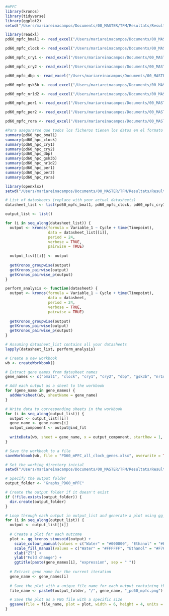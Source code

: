 ```r
#mPFC
library(kronos)
library(tidyverse)
library(ggplot2)
setwd("/Users/mariareinacampos/Documents/00_MASTER/TFM/Resultats/Results_PD60_mPFC")

```

```r
library(readxl)
pd60_mpfc_bmal1 <- read_excel("/Users/mariareinacampos/Documents/00_MASTER/TFM/Resultats/Results_PD60_mPFC/pd60_mpfc_bmal1.xlsx")

pd60_mpfc_clock <- read_excel("/Users/mariareinacampos/Documents/00_MASTER/TFM/Resultats/Results_PD60_mPFC/pd60_mpfc_clock.xlsx")

pd60_mpfc_cry1 <- read_excel("/Users/mariareinacampos/Documents/00_MASTER/TFM/Resultats/Results_PD60_mPFC/pd60_mpfc_cry1.xlsx")

pd60_mpfc_cry2 <- read_excel("/Users/mariareinacampos/Documents/00_MASTER/TFM/Resultats/Results_PD60_mPFC/pd60_mpfc_cry2.xlsx")

pd60_mpfc_dbp <- read_excel("/Users/mariareinacampos/Documents/00_MASTER/TFM/Resultats/Results_PD60_mPFC/pd60_mpfc_dbp.xlsx")

pd60_mpfc_gsk3b <- read_excel("/Users/mariareinacampos/Documents/00_MASTER/TFM/Resultats/Results_PD60_mPFC/pd60_mpfc_gsk3b.xlsx")

pd60_mpfc_nr1d2 <- read_excel("/Users/mariareinacampos/Documents/00_MASTER/TFM/Resultats/Results_PD60_mPFC/pd60_mpfc_nr1d2.xlsx")

pd60_mpfc_per1 <- read_excel("/Users/mariareinacampos/Documents/00_MASTER/TFM/Resultats/Results_PD60_mPFC/pd60_mpfc_per1.xlsx")

pd60_mpfc_per2 <- read_excel("/Users/mariareinacampos/Documents/00_MASTER/TFM/Resultats/Results_PD60_mPFC/pd60_mpfc_per2.xlsx")

pd60_mpfc_rora <- read_excel("/Users/mariareinacampos/Documents/00_MASTER/TFM/Resultats/Results_PD60_mPFC/pd60_mpfc_rora.xlsx")
```

```r
#Para asegurarse que todos los ficheros tienen los datos en el formato adecuado
summary(pd60_hpc_bmal1)
summary(pd60_hpc_clock)
summary(pd60_hpc_cry1)
summary(pd60_hpc_cry2)
summary(pd60_hpc_dbp)
summary(pd60_hpc_gsk3b)
summary(pd60_hpc_nr1d2)
summary(pd60_hpc_per1)
summary(pd60_hpc_per2)
summary(pd60_hpc_rora)
```

```r
library(openxlsx)
setwd("/Users/mariareinacampos/Documents/00_MASTER/TFM/Resultats/Results_PD60_mPFC")

# List of datasheets (replace with your actual datasheets)
datasheet_list <- list(pd60_mpfc_bmal1, pd60_mpfc_clock, pd60_mpfc_cry1, pd60_mpfc_cry2, pd60_mpfc_dbp, pd60_mpfc_gsk3b, pd60_mpfc_nr1d2, pd60_mpfc_per1, pd60_mpfc_per2, pd60_mpfc_rora)  # Add all your datasheets to this list

output_list <- list()

for (i in seq_along(datasheet_list)) {
  output <- kronos(formula = Variable_1 ~ Cycle + time(Timepoint), 
                   data = datasheet_list[[i]], 
                   period = 24, 
                   verbose = TRUE, 
                   pairwise = TRUE)
  
  output_list[[i]] <- output
  
  getKronos_groupwise(output)
  getKronos_pairwise(output)
  getKronos_pairwise_p(output)
}

perform_analysis <- function(datasheet) {
  output <- kronos(formula = Variable_1 ~ Cycle + time(Timepoint), 
                   data = datasheet, 
                   period = 24, 
                   verbose = TRUE, 
                   pairwise = TRUE)
  
  getKronos_groupwise(output)
  getKronos_pairwise(output)
  getKronos_pairwise_p(output)
}

# Assuming datasheet_list contains all your datasheets
lapply(datasheet_list, perform_analysis)

# Create a new workbook
wb <- createWorkbook()

# Extract gene names from datasheet names
gene_names <- c("bmal1", "clock", "cry1", "cry2", "dbp", "gsk3b", "nr1d2", "per1", "per2", "rora")

# Add each output as a sheet to the workbook
for (gene_name in gene_names) {
  addWorksheet(wb, sheetName = gene_name)
}

# Write data to corresponding sheets in the workbook
for (i in seq_along(output_list)) {
  output <- output_list[[i]]
  gene_name <- gene_names[i]
  output_component <- output@ind_fit
  
  writeData(wb, sheet = gene_name, x = output_component, startRow = 1, startCol = 1)
}

# Save the workbook to a file
saveWorkbook(wb, file = "PD60_mPFC_all_clock_genes.xlsx", overwrite = TRUE)
```

```r

# Set the working directory inicial
setwd("/Users/mariareinacampos/Documents/00_MASTER/TFM/Resultats/Results_PD60_mPFC")

# Specify the output folder
output_folder <- "Graphs_PD60_mPFC"

# Create the output folder if it doesn't exist
if (!file.exists(output_folder)) {
  dir.create(output_folder)
}

# Loop through each output in output_list and generate a plot using gg_kronos_sinusoid
for (i in seq_along(output_list)) {
  output <- output_list[[i]]
  
  # Create a plot for each outcome
  plot <- gg_kronos_sinusoid(output) +
    scale_colour_manual(values = c("Water" = "#000000", "Ethanol" = "#F764C6")) + #line color
    scale_fill_manual(values = c("Water" = "#FFFFFF", "Ethanol" = "#F764C6")) + #filling color
    xlab("ZT") +
    ylab("Fold change") +
    ggtitle(paste(gene_names[i], "expression", sep = " "))
  
  # Extract gene name for the current iteration
  gene_name <- gene_names[i]
  
  # Save the plot with a unique file name for each output containing the gene name
  file_name <- paste0(output_folder, "/", gene_name, "_pd60_mpfc.png")  # For example: _pd60_hpc_bmal1.png 

  # Save the plot as a PNG file with a specific size
  ggsave(file = file_name, plot = plot, width = 6, height = 4, units = "in")
}

```
